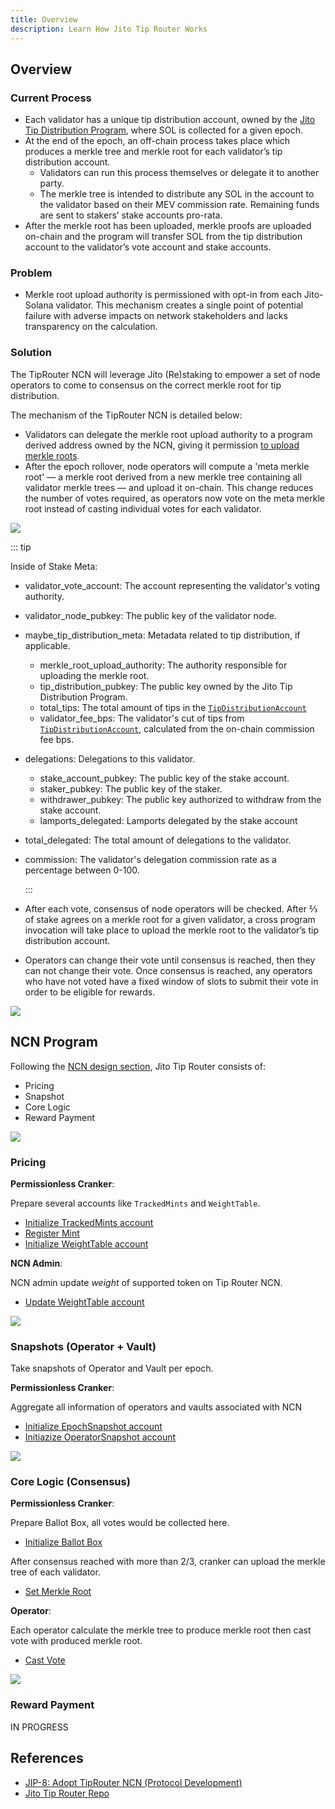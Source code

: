 ```yaml
---
title: Overview
description: Learn How Jito Tip Router Works
---
```


## Overview

### Current Process

- Each validator has a unique tip distribution account, owned by the [Jito Tip Distribution Program], where SOL is collected for a given epoch.
- At the end of the epoch, an off-chain process takes place which produces a merkle tree and merkle root for each validator’s tip distribution account. 
    - Validators can run this process themselves or delegate it to another party.
    - The merkle tree is intended to distribute any SOL in the account to the validator based on their MEV commission rate. Remaining funds are sent to stakers’ stake accounts pro-rata.
- After the merkle root has been uploaded, merkle proofs are uploaded on-chain and the program will transfer SOL from the tip distribution account to the validator’s vote account and stake accounts. 

### Problem

- Merkle root upload authority is permissioned with opt-in from each Jito-Solana validator. This mechanism creates a single point of potential failure with adverse impacts on network stakeholders and lacks transparency on the calculation.

### Solution

The TipRouter NCN will leverage Jito (Re)staking to empower a set of node operators to come to consensus on the correct merkle root for tip distribution.

The mechanism of the TipRouter NCN is detailed below:

- Validators can delegate the merkle root upload authority to a program derived address owned by the NCN, giving it permission [to upload merkle roots].
- After the epoch rollover, node operators will compute a 'meta merkle root' — a merkle root derived from a new merkle tree containing all validator merkle trees — and upload it on-chain. This change reduces the number of votes required, as operators now vote on the meta merkle root instead of casting individual votes for each validator.

![](./images/cast_vote.png)

::: tip

Inside of Stake Meta:

- validator_vote_account: The account representing the validator's voting authority.
- validator_node_pubkey: The public key of the validator node.
- maybe_tip_distribution_meta: Metadata related to tip distribution, if applicable.
    - merkle_root_upload_authority: The authority responsible for uploading the merkle root.
    - tip_distribution_pubkey: The public key owned by the Jito Tip Distribution Program.
    - total_tips: The total amount of tips in the [`TipDistributionAccount`]
    - validator_fee_bps: The validator's cut of tips from [`TipDistributionAccount`], calculated from the on-chain commission fee bps.
- delegations: Delegations to this validator.
    - stake_account_pubkey: The public key of the stake account.
    - staker_pubkey: The public key of the staker.
    - withdrawer_pubkey: The public key authorized to withdraw from the stake account.
    - lamports_delegated: Lamports delegated by the stake account
- total_delegated: The total amount of delegations to the validator.
- commission: The validator's delegation commission rate as a percentage between 0-100.

  :::

- After each vote, consensus of node operators will be checked. After ⅔ of stake agrees on a merkle root for a given validator, a cross program invocation will take place to upload the merkle root to the validator’s tip distribution account.
- Operators can change their vote until consensus is reached, then they can not change their vote. Once consensus is reached, any operators who have not voted have a fixed window of slots to submit their vote in order to be eligible for rewards.

![](./images/upload.png)

[Jito Tip Distribution Program]: https://github.com/jito-foundation/jito-programs/blob/master/mev-programs/programs/tip-distribution/src/lib.rs
[to upload merkle roots]: https://github.com/jito-foundation/jito-tip-router/blob/022fee74773170b76d1f8aad8c8edc71fd387e05/program/src/set_merkle_root.rs#L61-L80
[`TipDistributionAccount`]: https://github.com/jito-foundation/jito-programs/blob/6bf84c19db9208a16e226074c666c965f5429d88/mev-programs/programs/tip-distribution/src/state.rs#L29-L54

## NCN Program

Following the [NCN design section], Jito Tip Router consists of:

- Pricing
- Snapshot
- Core Logic
- Reward Payment

![](./images/overview.png)


[NCN design section]: /building-ncn/ncn-design.html#onchain-ncn-program

### Pricing

**Permissionless Cranker**:

Prepare several accounts like `TrackedMints` and `WeightTable`.

- [Initialize TrackedMints account](https://github.com/jito-foundation/jito-tip-router/blob/master/program/src/initialize_tracked_mints.rs)
- [Register Mint](https://github.com/jito-foundation/jito-tip-router/blob/master/program/src/register_mint.rs)
- [Initialize WeightTable account](https://github.com/jito-foundation/jito-tip-router/blob/master/program/src/initialize_weight_table.rs)

**NCN Admin**:

NCN admin update *weight* of supported token on Tip Router NCN.

- [Update WeightTable account](https://github.com/jito-foundation/jito-tip-router/blob/master/program/src/admin_update_weight_table.rs)

![](./images/pricing.png)

### Snapshots (Operator + Vault)

Take snapshots of Operator and Vault per epoch.

**Permissionless Cranker**:

Aggregate all information of operators and vaults associated with NCN

- [Initialize EpochSnapshot account](https://github.com/jito-foundation/jito-tip-router/blob/master/program/src/initialize_epoch_snapshot.rs)
- [Initiazize OperatorSnapshot account](https://github.com/jito-foundation/jito-tip-router/blob/master/program/src/initialize_operator_snapshot.rs)

![](./images/snapshot.png)

### Core Logic (Consensus)

**Permissionless Cranker**:

Prepare Ballot Box, all votes would be collected here.

- [Initialize Ballot Box](https://github.com/jito-foundation/jito-tip-router/blob/master/program/src/initialize_ballot_box.rs)

After consensus reached with more than 2/3, cranker can upload the merkle tree of each validator.

- [Set Merkle Root](https://github.com/jito-foundation/jito-tip-router/blob/master/program/src/set_merkle_root.rs)

**Operator**:

Each operator calculate the merkle tree to produce merkle root then cast vote with produced merkle root.

- [Cast Vote](https://github.com/jito-foundation/jito-tip-router/blob/master/program/src/cast_vote.rs)

![](./images/core_logic.png)

### Reward Payment

IN PROGRESS

## References
- [JIP-8: Adopt TipRouter NCN (Protocol Development)](https://forum.jito.network/t/jip-8-adopt-tiprouter-ncn-protocol-development/413)
- [Jito Tip Router Repo](https://github.com/jito-foundation/jito-tip-router/tree/master)